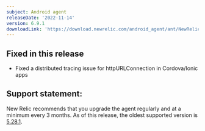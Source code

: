 ```yaml
---
subject: Android agent
releaseDate: '2022-11-14'
version: 6.9.1
downloadLink: 'https://download.newrelic.com/android_agent/ant/NewRelic_Android_Agent_6.9.1.zip'
---
```



## Fixed in this release
* Fixed a distributed tracing issue for httpURLConnection in Cordova/Ionic apps


## Support statement:

New Relic recommends that you upgrade the agent regularly and at a minimum every 3 months. As of this release, the oldest supported version is [5.28.1](https://docs.newrelic.com/docs/release-notes/mobile-release-notes/android-release-notes/android-5281).
